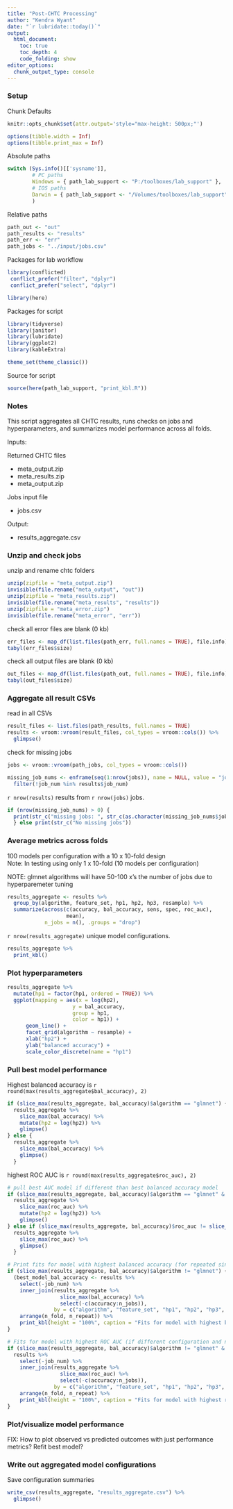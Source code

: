 ---
title: "Post-CHTC Processing"
author: "Kendra Wyant"
date: "`r lubridate::today()`"
output: 
  html_document:
    toc: true 
    toc_depth: 4
    code_folding: show
editor_options: 
  chunk_output_type: console
---

### Setup

Chunk Defaults
```{r defaults, include=FALSE}
knitr::opts_chunk$set(attr.output='style="max-height: 500px;"')

options(tibble.width = Inf)
options(tibble.print_max = Inf)
```

Absolute paths
```{r, paths}
switch (Sys.info()[['sysname']],
        # PC paths
        Windows = { path_lab_support <- "P:/toolboxes/lab_support" },
        # IOS paths
        Darwin = { path_lab_support <- "/Volumes/toolboxes/lab_support" }
        )
```

Relative paths
```{r}
path_out <- "out"
path_results <- "results"
path_err <- "err"
path_jobs <- "../input/jobs.csv"
```

Packages for lab workflow 
```{r, packages_workflow, message=FALSE, warning=FALSE}
library(conflicted) 
 conflict_prefer("filter", "dplyr")
 conflict_prefer("select", "dplyr")

library(here)  
```

Packages for script
```{r, packages_script, message=FALSE, warning=FALSE}
library(tidyverse)  
library(janitor) 
library(lubridate)
library(ggplot2)
library(kableExtra)

theme_set(theme_classic()) 
```

Source for script
```{r, source_script, message=FALSE, warning=FALSE}
source(here(path_lab_support, "print_kbl.R"))
```

### Notes
This script aggregates all CHTC results, runs checks on jobs and hyperparameters, 
and summarizes model performance across all folds.   

Inputs:  

Returned CHTC files   

- meta_output.zip  
- meta_results.zip    
- meta_output.zip   

Jobs input file   

- jobs.csv   

Output:   

- results_aggregate.csv   

### Unzip and check jobs

unzip and rename chtc folders
```{r}
unzip(zipfile = "meta_output.zip")
invisible(file.rename("meta_output", "out"))
unzip(zipfile = "meta_results.zip")
invisible(file.rename("meta_results", "results"))
unzip(zipfile = "meta_error.zip")
invisible(file.rename("meta_error", "err"))
```


check all error files are blank (0 kb)
```{r}
err_files <- map_df(list.files(path_err, full.names = TRUE), file.info)
tabyl(err_files$size)
```

check all output files are blank (0 kb)
```{r}
out_files <- map_df(list.files(path_out, full.names = TRUE), file.info)
tabyl(out_files$size)
```



### Aggregate all result CSVs

read in all CSVs
```{r}
result_files <- list.files(path_results, full.names = TRUE)
results <- vroom::vroom(result_files, col_types = vroom::cols()) %>% 
  glimpse()
```


check for missing jobs
```{r}
jobs <- vroom::vroom(path_jobs, col_types = vroom::cols())

missing_job_nums <- enframe(seq(1:nrow(jobs)), name = NULL, value = "job_num") %>% 
  filter(!job_num %in% results$job_num)
```

`r nrow(results)` results from `r nrow(jobs)` jobs.      

```{r}
if (nrow(missing_job_nums) > 0) {
  print(str_c("missing jobs: ", str_c(as.character(missing_job_nums$job_num), collapse=", ")))
  } else print(str_c("No missing jobs"))
```



### Average metrics across folds 
100 models per configuration with a 10 x 10-fold design    
Note: In testing using only 1 x 10-fold (10 models per configuration)    

NOTE: glmnet algorithms will have 50-100 x's the number of jobs due to hyperparemeter tuning

```{r}
results_aggregate <- results %>% 
  group_by(algorithm, feature_set, hp1, hp2, hp3, resample) %>% 
  summarize(across(c(accuracy, bal_accuracy, sens, spec, roc_auc),
                   mean),
            n_jobs = n(), .groups = "drop") 
```


`r nrow(results_aggregate)` unique model configurations.    
   

```{r}
results_aggregate %>% 
  print_kbl()
```


### Plot hyperparameters

```{r}
results_aggregate %>% 
  mutate(hp1 = factor(hp1, ordered = TRUE)) %>% 
  ggplot(mapping = aes(x = log(hp2), 
                     y = bal_accuracy, 
                     group = hp1, 
                     color = hp1)) +
      geom_line() +
      facet_grid(algorithm ~ resample) +
      xlab("hp2") +
      ylab("balanced accuracy") +
      scale_color_discrete(name = "hp1")
```


### Pull best model performance

Highest balanced accuracy is `r round(max(results_aggregate$bal_accuracy), 2)`
```{r}
if (slice_max(results_aggregate, bal_accuracy)$algorithm == "glmnet") {
  results_aggregate %>% 
    slice_max(bal_accuracy) %>% 
    mutate(hp2 = log(hp2)) %>% 
    glimpse()
} else {
  results_aggregate %>% 
    slice_max(bal_accuracy) %>% 
    glimpse()
  }
```

highest ROC AUC is `r round(max(results_aggregate$roc_auc), 2)`
```{r}
# pull best AUC model if different than best balanced accuracy model
if (slice_max(results_aggregate, bal_accuracy)$algorithm == "glmnet" & slice_max(results_aggregate, bal_accuracy)$roc_auc != slice_max(results_aggregate, roc_auc)$roc_auc) {
  results_aggregate %>% 
    slice_max(roc_auc) %>% 
    mutate(hp2 = log(hp2)) %>% 
    glimpse()
} else if (slice_max(results_aggregate, bal_accuracy)$roc_auc != slice_max(results_aggregate, roc_auc)$roc_auc) {
  results_aggregate %>% 
    slice_max(roc_auc) %>% 
    glimpse()
  }
```


```{r}
# Print fits for model with highest balanced accuracy (for repeated single models - not glmnet)
if (slice_max(results_aggregate, bal_accuracy)$algorithm != "glmnet") {
  (best_model_bal_accuracy <- results %>% 
    select(-job_num) %>%
    inner_join(results_aggregate %>% 
                 slice_max(bal_accuracy) %>% 
                 select(-c(accuracy:n_jobs)),
               by = c("algorithm", "feature_set", "hp1", "hp2", "hp3", "resample")) %>% 
    arrange(n_fold, n_repeat)) %>% 
    print_kbl(height = "100%", caption = "Fits for model with highest balanced accuracy") 
}
```


```{r}
# Fits for model with highest ROC AUC (if different configuration and not glmnet)
if (slice_max(results_aggregate, bal_accuracy)$algorithm != "glmnet" & slice_max(results_aggregate, bal_accuracy)$roc_auc != slice_max(results_aggregate, roc_auc)$roc_auc) {
  results %>% 
    select(-job_num) %>% 
    inner_join(results_aggregate %>% 
                 slice_max(roc_auc) %>% 
                 select(-c(accuracy:n_jobs)),
               by = c("algorithm", "feature_set", "hp1", "hp2", "hp3", "resample")) %>% 
    arrange(n_fold, n_repeat) %>% 
    print_kbl(height = "100%", caption = "Fits for model with highest roc")
}
```


### Plot/visualize model performance 

FIX: How to plot observed vs predicted outcomes with just performance metrics? 
Refit best model?    



### Write out aggregated model configurations

Save configuration summaries
```{r}
write_csv(results_aggregate, "results_aggregate.csv") %>% 
  glimpse()
```

